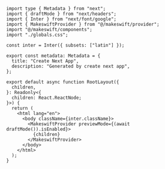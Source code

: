 ```tsx src/app/layout.tsx
import type { Metadata } from "next";
import { draftMode } from "next/headers";
import { Inter } from "next/font/google";
import { MakeswiftProvider } from "@/makeswift/provider";
import "@/makeswift/components";
import "./globals.css";

const inter = Inter({ subsets: ["latin"] });

export const metadata: Metadata = {
  title: "Create Next App",
  description: "Generated by create next app",
};

export default async function RootLayout({
  children,
}: Readonly<{
  children: React.ReactNode;
}>) {
  return (
    <html lang="en">
      <body className={inter.className}>
        <MakeswiftProvider previewMode={(await draftMode()).isEnabled}>
          {children}
        </MakeswiftProvider>
      </body>
    </html>
  );
}
```
